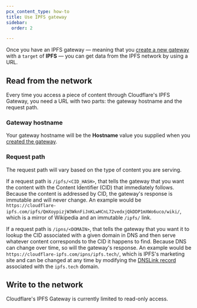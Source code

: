 ```yaml
---
pcx_content_type: how-to
title: Use IPFS gateway
sidebar:
  order: 2

---
```


Once you have an IPFS gateway — meaning that you [create a new gateway](/web3/how-to/manage-gateways/#create-a-gateway) with a `target` of **IPFS** — you can get data from the IPFS network by using a URL.

## Read from the network

Every time you access a piece of content through Cloudflare's IPFS Gateway, you need a URL with two parts: the gateway hostname and the request path.

### Gateway hostname

Your gateway hostname will be the **Hostname** value you supplied when you [created the gateway](/web3/how-to/manage-gateways/#create-a-gateway).

### Request path

The request path will vary based on the type of content you are serving.

If a request path is `/ipfs/<CID_HASH>`, that tells the gateway that you want the content with the Content Identifier (CID) that immediately follows. Because the content is addressed by CID, the gateway's response is immutable and will never change. An example would be `https://cloudflare-ipfs.com/ipfs/QmXoypizjW3WknFiJnKLwHCnL72vedxjQkDDP1mXWo6uco/wiki/`, which is a mirror of Wikipedia and an immutable `/ipfs/` link.

If a request path is `/ipns/<DOMAIN>`, that tells the gateway that you want it to lookup the CID associated with a given domain in DNS and then serve whatever content corresponds to the CID it happens to find. Because DNS can change over time, so will the gateway's response. An example would be `https://cloudflare-ipfs.com/ipns/ipfs.tech/`, which is IPFS's marketing site and can be changed at any time by modifying the [DNSLink record](/web3/ipfs-gateway/concepts/dnslink/) associated with the `ipfs.tech` domain.

## Write to the network

Cloudflare's IPFS Gateway is currently limited to read-only access.
